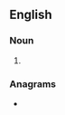 {{also|yotta-meters}}
==English==

===Noun===
{{head|en|noun plural form}}

# {{plural of|yottameter|lang=en}}

===Anagrams===
* {{anagrams|en|yotta-metres|yottametres}}